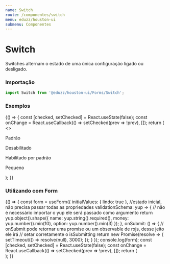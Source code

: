 ```yaml
---
name: Switch
route: /componentes/switch
menu: eduzz/houston-ui
submenu: Componentes
---
```





# Switch

Switches alternam o estado de uma única configuração ligado ou desligado.

### Importação

```js
import Switch from '@eduzz/houston-ui/Forms/Switch';
```

### Exemplos

<Playground>
  {() => {
    const [checked, setChecked] = React.useState(false);
    const onChange = React.useCallback(() => setChecked(prev => !prev), []);
    return (
      <>
        <p>Padrão</p>
        <Switch checked={checked} onChange={onChange} />
        <p>Desabilitado</p>
        <Switch disabled />
        <p>Habilitado por padrão</p>
        <Switch defaultChecked />
        <p>Pequeno</p>
        <Switch size='small' />
      </>
    );
  }}
</Playground>

### Utilizando com Form

<Playground>
  {() => {
    const form = useForm({
      initialValues: { lindo: true }, //estado inicial, não precisa passar todas as propriedades
      validationSchema: yup => {
        // não é necessário importar o yup ele será passado como argumento
        return yup.object().shape({
          name: yup.string().required(),
          money: yup.number().min(10),
          option: yup.number().min(3)
        });
      },
      onSubmit: () => {
        // onSubmit pode retornar uma promise ou um observable de rxjs, desse jeito ele irá
        // setar corretamente o isSubmitting
        return new Promise(resolve => {
          setTimeout(() => resolve(null), 3000);
        });
      }
    });
    console.log(form);
    const [checked, setChecked] = React.useState(false);
    const onChange = React.useCallback(() => setChecked(prev => !prev), []);
    return (
      <Form context={form}>
        <Switch name='lindo' />
      </Form>
    );
  }}
</Playground>
